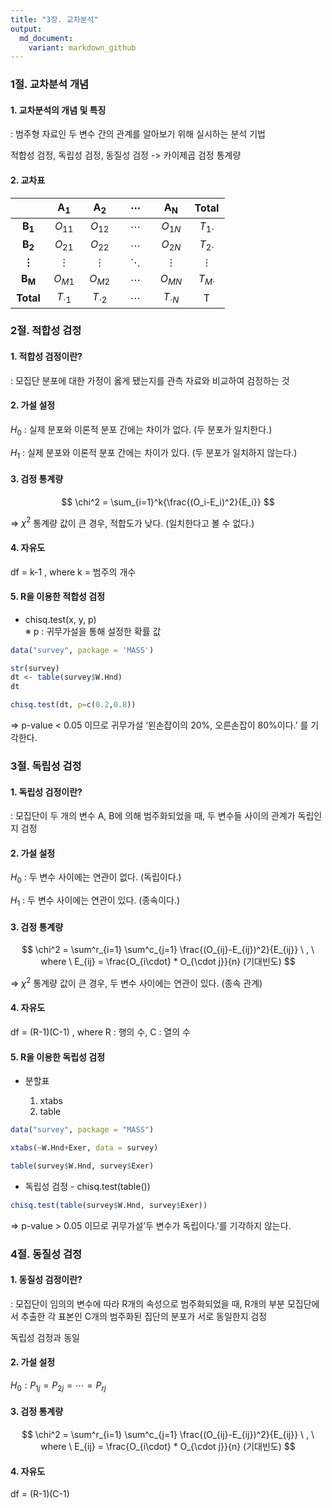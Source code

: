 ```yaml
---
title: "3장. 교차분석"
output:
  md_document:
    variant: markdown_github
---
```


### 1절. 교차분석 개념

#### 1. 교차분석의 개념 및 특징

: 범주형 자료인 두 변수 간의 관계를 알아보기 위해 실시하는 분석 기법

적합성 검정, 독립성 검정, 동질성 검정 -\> 카이제곱 검정 통계량

#### 2. 교차표

|                   | $\mathbf{A_1}$ | $\mathbf{A_2}$ | $\mathbf{\cdots}$ | $\mathbf{A_N}$ |    Total     |
|:----------:|:----------:|:----------:|:----------:|:----------:|:----------:|
|  $\mathbf{B_1}$   |    $O_{11}$    |    $O_{12}$    |     $\cdots$      |    $O_{1N}$    | $T_{1\cdot}$ |
|  $\mathbf{B_2}$   |    $O_{21}$    |    $O_{22}$    |     $\cdots$      |    $O_{2N}$    | $T_{2\cdot}$ |
| $\mathbf{\vdots}$ |    $\vdots$    |    $\vdots$    |     $\ddots$      |    $\vdots$    |   $\vdots$   |
|  $\mathbf{B_M}$   |    $O_{M1}$    |    $O_{M2}$    |     $\cdots$      |    $O_{MN}$    | $T_{M\cdot}$ |
|     **Total**     |  $T_{\cdot1}$  |  $T_{\cdot2}$  |     $\cdots$      | $T_{\cdot N}$  |      T       |

### 2절. 적합성 검정

#### 1. 적합성 검정이란?

: 모집단 분포에 대한 가정이 옳게 됐는지를 관측 자료와 비교하여 검정하는 것

#### 2. 가설 설정

$H_0$ : 실제 분포와 이론적 분포 간에는 차이가 없다. (두 분포가 일치한다.)

$H_1$ : 실제 분포와 이론적 분포 간에는 차이가 있다. (두 분포가 일치하지 않는다.)

#### 3. 검정 통계량

$$
\chi^2 = \sum_{i=1}^k{\frac{(O_i-E_i)^2}{E_i}}
$$

=\> $\chi^2$ 통계량 값이 큰 경우, 적합도가 낮다. (일치한다고 볼 수 없다.)

#### 4. 자유도

df = k-1 , where k = 범주의 개수

#### 5. R을 이용한 적합성 검정

-   chisq.test(x, y, p)\
    ※ p : 귀무가설을 통해 설정한 확률 값

```r
data("survey", package = 'MASS')

str(survey)
dt <- table(survey$W.Hnd)
dt

chisq.test(dt, p=c(0.2,0.8))
```

=\> p-value \< 0.05 이므로 귀무가설 '왼손잡이의 20%, 오른손잡이 80%이다.' 를 기각한다.

### 3절. 독립성 검정

#### 1. 독립성 검정이란?

: 모집단이 두 개의 변수 A, B에 의해 범주화되었을 때, 두 변수들 사이의 관계가 독립인지 검정

#### 2. 가설 설정

$H_0$ : 두 변수 사이에는 연관이 없다. (독립이다.)

$H_1$ : 두 변수 사이에는 연관이 있다. (종속이다.)

#### 3. 검정 통계량

$$
\chi^2 = \sum^r_{i=1} \sum^c_{j=1} \frac{(O_{ij}-E_{ij})^2}{E_{ij}} \ , \ where \ E_{ij} = \frac{O_{i\cdot} * O_{\cdot j}}{n}  (기대빈도)
$$

=\> $\chi^2$ 통계량 값이 큰 경우, 두 변수 사이에는 연관이 있다. (종속 관계)

#### 4. 자유도

df = (R-1)(C-1) , where R : 행의 수, C : 열의 수

#### 5. R을 이용한 독립성 검정

-   분할표

    1.  xtabs
    2.  table

```r
data("survey", package = "MASS")

xtabs(~W.Hnd+Exer, data = survey)

table(survey$W.Hnd, survey$Exer)
```

-   독립성 검정 - chisq.test(table())

```r
chisq.test(table(survey$W.Hnd, survey$Exer))
```

=\> p-value \> 0.05 이므로 귀무가설'두 변수가 독립이다.'를 기각하지 않는다.

### 4절. 동질성 검정

#### 1. 동질성 검정이란?

: 모집단이 임의의 변수에 따라 R개의 속성으로 범주화되었을 때, R개의 부분 모집단에서 추출한 각 표본인 C개의 범주화된 집단의 분포가 서로 동일한지 검정

독립성 검정과 동일

#### 2. 가설 설정

$H_0 : P_{1j} = P_{2j} = \cdots = P_{rj}$

#### 3. 검정 통계량

$$
\chi^2 = \sum^r_{i=1} \sum^c_{j=1} \frac{(O_{ij}-E_{ij})^2}{E_{ij}} \ , \ where \ E_{ij} = \frac{O_{i\cdot} * O_{\cdot j}}{n}  (기대빈도)
$$

#### 4. 자유도

df = (R-1)(C-1)
